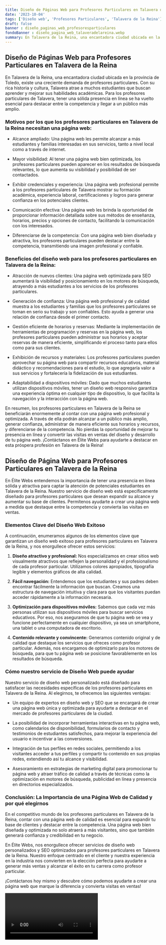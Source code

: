 ```yaml
---
title: Diseño de Páginas Web para Profesores Particulares en Talavera de la Reina
date: '2023-10-04'
tags: ['Diseño web', 'Profesores Particulares', 'Talavera de la Reina']
draft: false
banner : diseño_paginas_web_profesoresparticulares
fondoBanner : diseño_pagina_web_talaveradelareina.webp
summary: En Talavera de la Reina, una encantadora ciudad ubicada en la provincia de Toledo, existe una creciente demanda de profesores particulares. Con su rica historia y cultura, Talavera atrae a muchos estudiantes que buscan aprender y mejorar sus habilidades académicas. Para los profesores particulares de Talavera, tener una sólida presencia en línea se ha vuelto esencial para destacar entre la competencia y llegar a un público más amplio.
---
```


## Diseño de Páginas Web para Profesores Particulares en Talavera de la Reina

En Talavera de la Reina, una encantadora ciudad ubicada en la provincia de Toledo, existe una creciente demanda de profesores particulares. Con su rica historia y cultura, Talavera atrae a muchos estudiantes que buscan aprender y mejorar sus habilidades académicas. Para los profesores particulares de Talavera, tener una sólida presencia en línea se ha vuelto esencial para destacar entre la competencia y llegar a un público más amplio.

### Motivos por los que los profesores particulares en Talavera de la Reina necesitan una página web:

- Alcance ampliado: Una página web les permite alcanzar a más estudiantes y familias interesadas en sus servicios, tanto a nivel local como a través de internet.

- Mayor visibilidad: Al tener una página web bien optimizada, los profesores particulares pueden aparecer en los resultados de búsqueda relevantes, lo que aumenta su visibilidad y posibilidad de ser contactados.

- Exhibir credenciales y experiencia: Una página web profesional permite a los profesores particulares de Talavera mostrar su formación académica, experiencia laboral, certificaciones y logros para generar confianza en los potenciales clientes.

- Comunicación efectiva: Una página web les brinda la oportunidad de proporcionar información detallada sobre sus métodos de enseñanza, horarios, precios y opciones de contacto, facilitando la comunicación con los interesados.

- Diferenciarse de la competencia: Con una página web bien diseñada y atractiva, los profesores particulares pueden destacar entre la competencia, transmitiendo una imagen profesional y confiable.

### Beneficios del diseño web para los profesores particulares en Talavera de la Reina:

- Atracción de nuevos clientes: Una página web optimizada para SEO aumentará la visibilidad y posicionamiento en los motores de búsqueda, atrayendo a más estudiantes a los servicios de los profesores particulares.

- Generación de confianza: Una página web profesional y de calidad muestra a los estudiantes y familias que los profesores particulares se toman en serio su trabajo y son confiables. Esto ayuda a generar una relación de confianza desde el primer contacto.

- Gestión eficiente de horarios y reservas: Mediante la implementación de herramientas de programación y reservas en la página web, los profesores particulares pueden administrar sus horarios y aceptar reservas de manera eficiente, simplificando el proceso tanto para ellos como para sus clientes.

- Exhibición de recursos y materiales: Los profesores particulares pueden aprovechar su página web para compartir recursos educativos, material didáctico y recomendaciones para el estudio, lo que agregaría valor a sus servicios y fortalecería la fidelización de sus estudiantes.

- Adaptabilidad a dispositivos móviles: Dado que muchos estudiantes utilizan dispositivos móviles, tener un diseño web responsivo garantiza una experiencia óptima en cualquier tipo de dispositivo, lo que facilita la navegación y la interacción con la página web.

En resumen, los profesores particulares en Talavera de la Reina se beneficiarán enormemente al contar con una página web profesional y optimizada. A través de ella podrán alcanzar a un público más amplio, generar confianza, administrar de manera eficiente sus horarios y recursos, y diferenciarse de la competencia. No pierdas la oportunidad de mejorar tu presencia en línea y convertir las visitas en ventas del diseño y desarrollo de tu página web. ¡Contáctanos en Élite Webs para ayudarte a destacar en esta próspera profesión en Talavera de la Reina!

<GifSeo />

<Cta />

## Diseño de Página Web para Profesores Particulares en Talavera de la Reina

En Élite Webs entendemos la importancia de tener una presencia en línea sólida y atractiva para captar la atención de potenciales estudiantes en Talavera de la Reina. Nuestro servicio de diseño web está específicamente diseñado para profesores particulares que desean expandir su alcance y aumentar su base de clientes. Permítenos ayudarte a crear una página web a medida que destaque entre la competencia y convierta las visitas en ventas.

### Elementos Clave del Diseño Web Exitoso

A continuación, enumeramos algunos de los elementos clave que garantizan un diseño web exitoso para profesores particulares en Talavera de la Reina, y nos enorgullece ofrecer estos servicios:

1. **Diseño atractivo y profesional:** Nos especializamos en crear sitios web visualmente atractivos que reflejen la personalidad y el profesionalismo de cada profesor particular. Utilizamos colores apropiados, tipografía legible y elementos gráficos de alta calidad.

2. **Fácil navegación:** Entendemos que los estudiantes y sus padres deben encontrar fácilmente la información que buscan. Creamos una estructura de navegación intuitiva y clara para que los visitantes puedan acceder rápidamente a la información necesaria.

3. **Optimización para dispositivos móviles:** Sabemos que cada vez más personas utilizan sus dispositivos móviles para buscar servicios educativos. Por eso, nos aseguramos de que tu página web se vea y funcione perfectamente en cualquier dispositivo, ya sea un smartphone, una tablet o una computadora de escritorio.

4. **Contenido relevante y convincente:** Generamos contenido original y de calidad que destaque los servicios que ofreces como profesor particular. Además, nos encargamos de optimizarlo para los motores de búsqueda, para que tu página web se posicione favorablemente en los resultados de búsqueda.

### Cómo nuestro servicio de Diseño Web puede ayudar

Nuestro servicio de diseño web personalizado está diseñado para satisfacer las necesidades específicas de los profesores particulares en Talavera de la Reina. Al elegirnos, te ofrecemos las siguientes ventajas:

- Un equipo de expertos en diseño web y SEO que se encargará de crear una página web única y optimizada para ayudarte a destacar en el mercado de profesores particulares de la ciudad.

- La posibilidad de incorporar herramientas interactivas en tu página web, como calendarios de disponibilidad, formularios de contacto y testimonios de estudiantes satisfechos, para mejorar la experiencia del usuario e incentivar a las conversiones.

- Integración de tus perfiles en redes sociales, permitiendo a los visitantes acceder a tus perfiles y compartir tu contenido en sus propias redes, extendiendo así tu alcance y visibilidad.

- Asesoramiento en estrategias de marketing digital para promocionar tu página web y atraer tráfico de calidad a través de técnicas como la optimización en motores de búsqueda, publicidad en línea y presencia en directorios especializados.

### Conclusión: La Importancia de una Página Web de Calidad y por qué elegirnos

En el competitivo mundo de los profesores particulares en Talavera de la Reina, contar con una página web de calidad es esencial para expandir tu base de clientes y destacar entre la competencia. Una página web bien diseñada y optimizada no solo atraerá a más visitantes, sino que también generará confianza y credibilidad en tu negocio.

En Élite Webs, nos enorgullece ofrecer servicios de diseño web personalizados y SEO optimizados para profesores particulares en Talavera de la Reina. Nuestro enfoque centrado en el cliente y nuestra experiencia en la industria nos convierten en la elección perfecta para ayudarte a generar más ventas y alcanzar el éxito en tu carrera como profesor particular.

¡Contáctanos hoy mismo y descubre cómo podemos ayudarte a crear una página web que marque la diferencia y convierta visitas en ventas!

<Video />

<CtaBot job='Profesores Particulares' city='Talavera de la Reina'/>

<Gmaps query='Talavera de la Reina+españa+maps' />